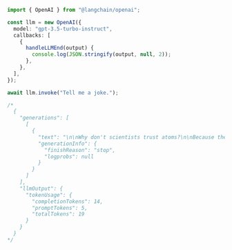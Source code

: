 ```typescript
import { OpenAI } from "@langchain/openai";

const llm = new OpenAI({
  model: "gpt-3.5-turbo-instruct",
  callbacks: [
    {
      handleLLMEnd(output) {
        console.log(JSON.stringify(output, null, 2));
      },
    },
  ],
});

await llm.invoke("Tell me a joke.");

/*
  {
    "generations": [
      [
        {
          "text": "\n\nWhy don't scientists trust atoms?\n\nBecause they make up everything.",
          "generationInfo": {
            "finishReason": "stop",
            "logprobs": null
          }
        }
      ]
    ],
    "llmOutput": {
      "tokenUsage": {
        "completionTokens": 14,
        "promptTokens": 5,
        "totalTokens": 19
      }
    }
  }
*/
```